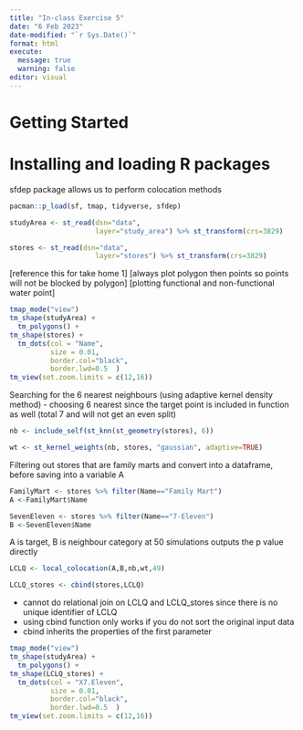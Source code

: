 ```yaml
---
title: "In-class Exercise 5"
date: "6 Feb 2023"
date-modified: "`r Sys.Date()`"
format: html
execute: 
  message: true
  warning: false
editor: visual
---
```


# Getting Started


# Installing and loading R packages

sfdep package allows us to perform colocation methods
```r
pacman::p_load(sf, tmap, tidyverse, sfdep)
```


```r
studyArea <- st_read(dsn="data",
                     layer="study_area") %>% st_transform(crs=3829)
```

```r
stores <- st_read(dsn="data",
                     layer="stores") %>% st_transform(crs=3829)
```
[reference this for take home 1]
[always plot polygon then points so points will not be blocked by polygon]
[plotting functional and non-functional water point]
```r
tmap_mode("view")
tm_shape(studyArea) +
  tm_polygons() +
tm_shape(stores) +
  tm_dots(col = "Name", 
          size = 0.01,
          border.col="black",
          border.lwd=0.5  )
tm_view(set.zoom.limits = c(12,16))
```
Searching for the 6 nearest neighbours (using adaptive kernel density method)
- choosing 6 nearest since the target point is included in function as well (total 7 and will not get an even split)
```r
nb <- include_self(st_knn(st_geometry(stores), 6))
```

```r
wt <- st_kernel_weights(nb, stores, "gaussian", adaptive=TRUE)
```

Filtering out stores that are family marts and convert into a dataframe, before saving into a variable A
```r
FamilyMart <- stores %>% filter(Name=="Family Mart")
A <-FamilyMart$Name
```

```r
SevenEleven <- stores %>% filter(Name=="7-Eleven")
B <-SevenEleven$Name
```

A is target, B is neighbour category at 50 simulations 
outputs the p value directly
```r
LCLQ <- local_colocation(A,B,nb,wt,49)
```

```r
LCLQ_stores <- cbind(stores,LCLQ)
```
- cannot do relational join on LCLQ and LCLQ_stores since there is no unique identifier of LCLQ
- using cbind function only works if you do not sort the original input data 
- cbind inherits the properties of the first parameter 

```r
tmap_mode("view")
tm_shape(studyArea) +
  tm_polygons() +
tm_shape(LCLQ_stores) +
  tm_dots(col = "X7.Eleven",
          size = 0.01,
          border.col="black",
          border.lwd=0.5  )
tm_view(set.zoom.limits = c(12,16))
```      



```r

```      



```r

```      



```r

```      



```r

```      



```r

```      

